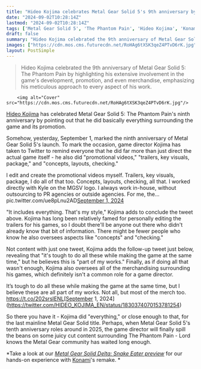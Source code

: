 ```yaml
---
title: "Hideo Kojima celebrates Metal Gear Solid 5's 9th anniversary by remembering how he did basically 'everything'"
date: "2024-09-02T10:28:14Z"
lastmod: "2024-09-02T10:28:14Z"
tags: ['Metal Gear Solid 5', 'The Phantom Pain', 'Hideo Kojima', 'Konami', 'Action-Adventure', 'Stealth']
draft: false
summary: "Hideo Kojima celebrated the 9th anniversary of Metal Gear Solid 5: The Phantom Pain by highlighting his extensive involvement in the game's development, promotion, and even merchandise, emphasizing his meticulous approach to every aspect of his work."
images: ["https://cdn.mos.cms.futurecdn.net/RoHAg6tXSK3qeZ4PTvD6rK.jpg"]
layout: PostSimple
---
```

> Hideo Kojima celebrated the 9th anniversary of Metal Gear Solid 5: The Phantom Pain by highlighting his extensive involvement in the game's development, promotion, and even merchandise, emphasizing his meticulous approach to every aspect of his work.


        <img alt="Cover" src="https://cdn.mos.cms.futurecdn.net/RoHAg6tXSK3qeZ4PTvD6rK.jpg"/>
        
[Hideo Kojima](https://www.gamesradar.com/tag/hideo-kojima/) has celebrated Metal Gear Solid 5: The Phantom Pain's ninth anniversary by pointing out that he did basically everything surrounding the game and its promotion.

Somehow, yesterday, September 1, marked the ninth anniversary of Metal Gear Solid 5's launch. To mark the occasion, game director Kojima has taken to Twitter to remind everyone that he did far more than just direct the actual game itself - he also did "promotional videos," "trailers, key visuals, package," and "concepts, layouts, checking."

I edit and create the promotional videos myself. Trailers, key visuals, package, I do all of that too. Concepts, layouts, checking, all that. I worked directly with Kyle on the MGSV logo. I always work in-house, without outsourcing to PR agencies or outside agencies. For me, the… pic.twitter.com/ue8pLnu2AD[September 1, 2024](https://twitter.com/HIDEO_KOJIMA_EN/status/1830373665978159504)

"It includes everything. That's my style," Kojima adds to conclude the tweet above. Kojima has long been relatively famed for personally editing the trailers for his games, so I doubt there'll be anyone out there who didn't already know that bit of information. There might be fewer people who know he also oversees aspects like "concepts" and "checking."

Not content with just one tweet, Kojima adds the follow-up tweet just below, revealing that "it's tough to do all these while making the game at the same time," but he believes this is "part of my works." Finally, as if doing all that wasn't enough, Kojima also oversees all of the merchandising surrounding his games, which definitely isn't a common role for a game director.

It’s tough to do all these while making the game at the same time, but I believe these are all part of my works. Not all, but most of the merch too. https://t.co/202srsIENL[September 1, 2024](https://twitter.com/HIDEO_KOJIMA_EN/status/1830374070153781254)

So there you have it - Kojima did "everything," or close enough to that, for the last mainline Metal Gear Solid title. Perhaps, when Metal Gear Solid 5's tenth anniversary roles around in 2025, the game director will finally spill the beans on some juicy cut content surrounding The Phantom Pain - Lord knows the Metal Gear community has waited long enough.

*Take a look at our *[<em>Metal Gear Solid Delta: Snake Eater preview</em>](https://www.gamesradar.com/games/metal-gear/metal-gear-solid-delta-snake-eater-hands-on-preview/)* for our hands-on experience with [Konami](https://www.gamesradar.com/tag/konami/)'s remake. *
        